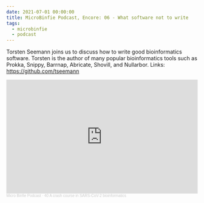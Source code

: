 ```yaml
---
date: 2021-07-01 00:00:00
title: MicroBinfie Podcast, Encore: 06 - What software not to write
tags:
  - microbinfie
  - podcast
---
```

Torsten Seemann joins us to discuss how to write good bioinformatics
software. Torsten is the author of many popular bioinformatics tools
such as Prokka, Snippy, Barrnap, Abricate, Shovill, and Nullarbor.
Links: https://github.com/tseemann

<iframe width="100%" height="300" scrolling="no" frameborder="no" allow="autoplay" src="https://w.soundcloud.com/player/?url=https%3A//api.soundcloud.com/tracks/1078225456&color=%23ff5500&auto_play=false&hide_related=false&show_comments=true&show_user=true&show_reposts=false&show_teaser=true&visual=true"></iframe><div style="font-size: 10px; color: #cccccc;line-break: anywhere;word-break: normal;overflow: hidden;white-space: nowrap;text-overflow: ellipsis; font-family: Interstate,Lucida Grande,Lucida Sans Unicode,Lucida Sans,Garuda,Verdana,Tahoma,sans-serif;font-weight: 100;"><a href="https://soundcloud.com/microbinfie" title="Micro Binfie Podcast" target="_blank" style="color: #cccccc; text-decoration: none;">Micro Binfie Podcast</a> · <a href="https://soundcloud.com/microbinfie/40-a-crash-course-in-sars-cov-2-bioinformatics" title="Encore: 06 - What software not to write" target="_blank" style="color: #cccccc; text-decoration: none;">40 A crash course in SARS-CoV-2 bioinformatics</a></div>
